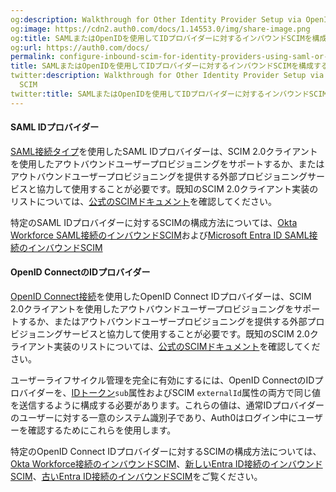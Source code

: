 ```yaml
---
og:description: Walkthrough for Other Identity Provider Setup via OpenID or SAML SCIM
og:image: https://cdn2.auth0.com/docs/1.14553.0/img/share-image.png
og:title: SAMLまたはOpenIDを使用してIDプロバイダーに対するインバウンドSCIMを構成する
og:url: https://auth0.com/docs/
permalink: configure-inbound-scim-for-identity-providers-using-saml-or-openid
title: SAMLまたはOpenIDを使用してIDプロバイダーに対するインバウンドSCIMを構成する
twitter:description: Walkthrough for Other Identity Provider Setup via OpenID or SAML
  SCIM
twitter:title: SAMLまたはOpenIDを使用してIDプロバイダーに対するインバウンドSCIMを構成する
---
```


#### SAML IDプロバイダー

[SAML接続タイプ](/saml)を使用したSAML IDプロバイダーは、SCIM 2.0クライアントを使用したアウトバウンドユーザープロビジョニングをサポートするか、またはアウトバウンドユーザープロビジョニングを提供する外部プロビジョニングサービスと協力して使用することが必要です。既知のSCIM 2.0クライアント実装のリストについては、[公式のSCIMドキュメント](https://scim.cloud/#Implementations2)を確認してください。

特定のSAML IDプロバイダーに対するSCIMの構成方法については、[Okta Workforce SAML接続のインバウンドSCIM](/protocols/scim/configure-inbound-scim/inbound-scim-for-okta-workforce-saml-connections)および[Microsoft Entra ID SAML接続のインバウンドSCIM](/protocols/scim/configure-inbound-scim/inbound-scim-for-azure-ad-saml-connections)

#### OpenID ConnectのIDプロバイダー

[OpenID Connect接続](/oidc)を使用したOpenID Connect IDプロバイダーは、SCIM 2.0クライアントを使用したアウトバウンドユーザープロビジョニングをサポートするか、またはアウトバウンドユーザープロビジョニングを提供する外部プロビジョニングサービスと協力して使用することが必要です。既知のSCIM 2.0クライアント実装のリストについては、[公式のSCIMドキュメント](https://scim.cloud/#Implementations2)を確認してください。

ユーザーライフサイクル管理を完全に有効にするには、OpenID ConnectのIDプロバイダーを、[IDトークン](https://openid.net/specs/openid-connect-core-1_0.html#IDToken)`sub`属性およびSCIM `externalId`属性の両方で同じ値を送信するように構成する必要があります。これらの値は、通常IDプロバイダーのユーザーに対する一意のシステム識別子であり、Auth0はログイン中にユーザーを確認するためにこれらを使用します。

特定のOpenID Connect IDプロバイダーに対するSCIMの構成方法については、[Okta Workforce接続のインバウンドSCIM](/protocols/scim/configure-inbound-scim/inbound-scim-for-okta-workforce-connections)、[新しいEntra ID接続のインバウンドSCIM](/protocols/scim/configure-inbound-scim/inbound-scim-for-new-azure-ad-connections)、[古いEntra ID接続のインバウンドSCIM](/protocols/scim/configure-inbound-scim/inbound-scim-for-older-azure-ad-connections)をご覧ください。